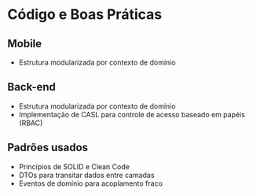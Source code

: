 # Código e Boas Práticas

## Mobile

- Estrutura modularizada por contexto de domínio

## Back-end

- Estrutura modularizada por contexto de domínio
- Implementação de CASL para controle de acesso baseado em papéis (RBAC)

## Padrões usados

- Princípios de SOLID e Clean Code
- DTOs para transitar dados entre camadas
- Eventos de domínio para acoplamento fraco
